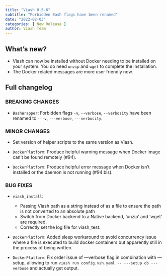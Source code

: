 ```yaml
---
title: "Viash 0.5.6"
subtitle: "Forbidden Bash flags have been renamed"
date: "2022-02-03"
categories: [ New Release ]
author: Viash Team
---
```


## What's new?

* Viash can now be installed without Docker needing to be installed on your system. You do need `unzip` and `wget` to complete the installation.
* The Docker related messages are more user friendly now.

## Full changelog

### BREAKING CHANGES

* `BashWrapper`: Forbidden flags `-v`, `--verbose`, `--verbosity` have been renamed to `---v`, `---verbose`, `---verbosity`.

### MINOR CHANGES

* Set version of helper scripts to the same version as Viash.

* `DockerPlatform`: Produce helpful warning message when Docker image can't be found remotely (#94).

* `DockerPlatform`: Produce helpful error message when Docker isn't installed or the daemon is not running (#94 bis).

### BUG FIXES

* `viash_install`:
  - Passing Viash path as a string instead of as a file to ensure the path is not converted to an absolute path
  - Switch from Docker backend to a Native backend, 'unzip' and 'wget' are required.
  - Correctly set the log file for viash_test.
  
* `DockerPlatform`: Added sleep workaround to avoid concurrency issue where a file is executed to
  build docker containers but apparently still in the process of being written.
  
* `DockerPlatform`: Fix order issue of ---verbose flag in combination with ---setup, allowing to run 
  `viash run config.vsh.yaml -- ---setup cb ---verbose` and actually get output.
  

